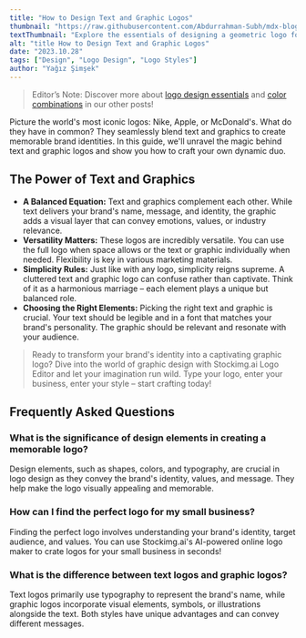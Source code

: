 ```yaml
---
title: "How to Design Text and Graphic Logos"
thumbnail: "https://raw.githubusercontent.com/Abdurrahman-Subh/mdx-blog/main/images/title-graptxt.png"
textThumbnail: "Explore the essentials of designing a geometric logo for your business."
alt: "title How to Design Text and Graphic Logos"
date: "2023.10.28"
tags: ["Design", "Logo Design", "Logo Styles"]
author: "Yağız Şimşek"
---
```


<CustomImage
  src="https://raw.githubusercontent.com/Abdurrahman-Subh/mdx-blog/main/images/title-graptxt.png"
  alt="title How to Design Text and Graphic Logos"
/>
> Editor’s Note: Discover more about [logo design essentials](https://stockimg.ai/blog/design/how-to-design-a-logo) and [color combinations](https://stockimg.ai/blog/design/the-psychology-of-color-in-design) in our other posts!

Picture the world's most iconic logos: Nike, Apple, or McDonald's. What do they have in common? They seamlessly blend text and graphics to create memorable brand identities. In this guide, we'll unravel the magic behind text and graphic logos and show you how to craft your own dynamic duo.

## The Power of Text and Graphics
- **A Balanced Equation:** Text and graphics complement each other. While text delivers your brand's name, message, and identity, the graphic adds a visual layer that can convey emotions, values, or industry relevance.
- **Versatility Matters:** These logos are incredibly versatile. You can use the full logo when space allows or the text or graphic individually when needed. Flexibility is key in various marketing materials. 
- **Simplicity Rules:** Just like with any logo, simplicity reigns supreme. A cluttered text and graphic logo can confuse rather than captivate. Think of it as a harmonious marriage – each element plays a unique but balanced role.
- **Choosing the Right Elements:** Picking the right text and graphic is crucial. Your text should be legible and in a font that matches your brand's personality. The graphic should be relevant and resonate with your audience.

> Ready to transform your brand's identity into a captivating graphic logo? Dive into the world of graphic design with Stockimg.ai Logo Editor and let your imagination run wild. Type your logo, enter your business, enter your style – start crafting today!

## Frequently Asked Questions
### What is the significance of design elements in creating a memorable logo?
Design elements, such as shapes, colors, and typography, are crucial in logo design as they convey the brand's identity, values, and message. They help make the logo visually appealing and memorable.
### How can I find the perfect logo for my small business?
Finding the perfect logo involves understanding your brand's identity, target audience, and values. You can use Stockimg.ai's AI-powered online logo maker to crate logos for your small business in seconds!
### What is the difference between text logos and graphic logos?
Text logos primarily use typography to represent the brand's name, while graphic logos incorporate visual elements, symbols, or illustrations alongside the text. Both styles have unique advantages and can convey different messages.

